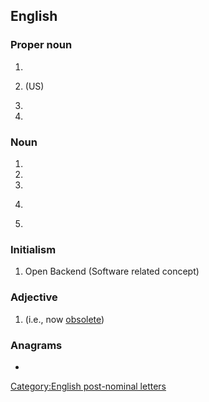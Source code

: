 {{also|obe|obe-|o bé}}
==English==

===Proper noun===
{{en-proper noun}}

# {{initialism of|lang=en|Office of [[bilingual|Bilingual]] Education}}
# {{initialism of|lang=en|Office of [[business|Business]] Economics}} (US)
# {{initialism of|lang=en|[[Oregon]] Board of Education}}
# {{initialism of|lang=en|[[Ottawa]] Board Of Education}}

===Noun===
{{en-noun|~}}

# {{initialism of|lang=en|{{1|officer}} of the {{w|Order of the British Empire}}}}
# {{initialism of|lang=en|[[operating]]-[[basis]] [[earthquake]]}}
# {{initialism of|lang=en|[[out-of-body]] [[experience]]}}
# {{lb|en|powerkiting slang}} {{initialism of|lang=en|[[out]] of [[buggy]] [[experience]]}}
# {{initialism of|lang=en|[[outcome]]-[[based]] [[education]]}}

===Initialism===
{{rfc-header|Initialism}}
{{head|en|initialism}}

# Open Backend (Software related concept)

===Adjective===
{{en-adj|-}}

# {{initialism of|lang=en|[[overcome]] / [[overtaken]] [[by]] [[events]]|nodot=1}} (i.e., now [[obsolete]])

===Anagrams===
* {{anagrams|en|a=beo|BEO|BOE|BoE|Boe|EOB|OEB}}

[[Category:English post-nominal letters]]